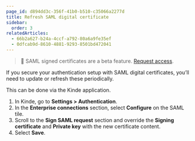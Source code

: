 ```yaml
---
page_id: d894dd3c-356f-41b0-b510-c35066a2277d
title: Refresh SAML digital certificate
sidebar:
  order: 3
relatedArticles:
  - 66b2a627-b24a-4ccf-a792-80a6a9fe35ef
  - 0dfcab9d-8610-4881-9293-8501bd472041
---
```


> 🧪 SAML signed certificates are a beta feature. [Request access](https://kinde-21631392.hs-sites.com/en-au/beta-feature-interest).

If you secure your authentication setup with SAML digital certificates, you’ll need to update or refresh these periodically.

This can be done via the Kinde application.

1. In Kinde, go to **Settings > Authentication**.
2. In the **Enterprise connections** section, select **Configure** on the SAML tile.
3. Scroll to the **Sign SAML request** section and override the **Signing certificate** and **Private key** with the new certificate content.
4. Select **Save**.
